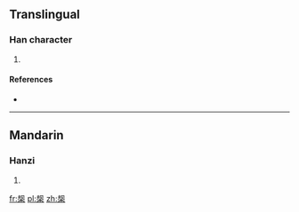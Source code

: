 {{also|槼}}
==Translingual==

===Han character===
{{Han char|rn=75|rad=木|as=08|sn=12|four=|canj=QUD,XQUD|ids=⿱规木}}

# {{defn|Han|sort=木08}}

====References====
* {{Han ref|kx=0537.131|hdz=21223.041|uh=691D|ud=26909}}

----

==Mandarin==

===Hanzi===
{{cmn-hanzi|tra=槼|pin=[[guī]] ([[gui1]])|wg=kuei<sup>1</sup>}}

# {{defn|lang=cmn|sort=木08}}

[[fr:椝]]
[[pl:椝]]
[[zh:椝]]